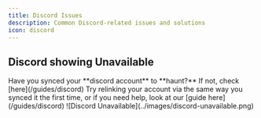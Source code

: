 ```yaml
---
title: Discord Issues
description: Common Discord-related issues and solutions
icon: discord
---
```


## Discord showing Unavailable

<Steps>
    <Step title="Check Account Sync">
        Have you synced your **discord account** to **haunt?** If not, check [here](/guides/discord)
    </Step>
    <Step title="Relink Your Account">
        Try relinking your account via the same way you synced it the first time, or if you need help, look at our [guide here](/guides/discord)
    </Step>
</Steps>

<Frame>
    ![Discord Unavailable](../images/discord-unavailable.png)
</Frame>